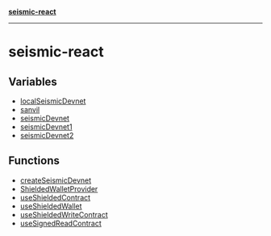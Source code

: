 [**seismic-react**](/seismic-viem/README.mdx)

---

# seismic-react

## Variables

- [localSeismicDevnet](/seismic-viem/variables/localSeismicDevnet.mdx)
- [sanvil](/seismic-viem/variables/sanvil.mdx)
- [seismicDevnet](/seismic-viem/variables/seismicDevnet.mdx)
- [seismicDevnet1](/seismic-viem/variables/seismicDevnet1.mdx)
- [seismicDevnet2](/seismic-viem/variables/seismicDevnet2.mdx)

## Functions

- [createSeismicDevnet](/seismic-viem/functions/createSeismicDevnet.mdx)
- [ShieldedWalletProvider](/seismic-viem/functions/ShieldedWalletProvider.mdx)
- [useShieldedContract](/seismic-viem/functions/useShieldedContract.mdx)
- [useShieldedWallet](/seismic-viem/functions/useShieldedWallet.mdx)
- [useShieldedWriteContract](/seismic-viem/functions/useShieldedWriteContract.mdx)
- [useSignedReadContract](/seismic-viem/functions/useSignedReadContract.mdx)
